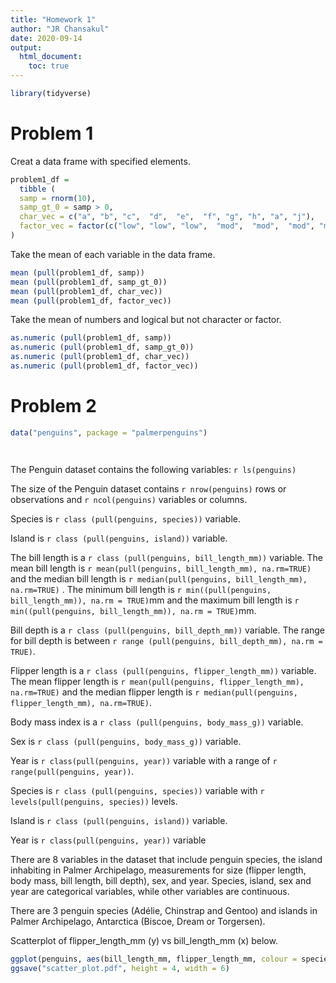 ```yaml
---
title: "Homework 1"
author: "JR Chansakul"
date: 2020-09-14
output: 
  html_document:
    toc: true
---
```


```r
library(tidyverse)
```

# Problem 1

Creat a data frame with specified elements. 

```r
problem1_df =
  tibble (
  samp = rnorm(10),
  samp_gt_0 = samp > 0,
  char_vec = c("a", "b", "c",  "d",  "e",  "f", "g", "h", "a", "j"),
  factor_vec = factor(c("low", "low", "low",  "mod",  "mod",  "mod", "mod", "high", "high", "high"))
)
```

Take the mean of each variable in the data frame.

```r
mean (pull(problem1_df, samp))
mean (pull(problem1_df, samp_gt_0))
mean (pull(problem1_df, char_vec))
mean (pull(problem1_df, factor_vec))

```

Take the mean of numbers and logical but not character or factor. 

```r
as.numeric (pull(problem1_df, samp))
as.numeric (pull(problem1_df, samp_gt_0))
as.numeric (pull(problem1_df, char_vec))
as.numeric (pull(problem1_df, factor_vec))
```


# Problem 2

```r

data("penguins", package = "palmerpenguins")




```

The Penguin dataset contains the following variables:
`r ls(penguins)`


The size of the Penguin dataset contains `r nrow(penguins)` rows or observations and `r ncol(penguins)` variables or 
columns. 

Species is `r class (pull(penguins, species))` variable. 

Island is `r class (pull(penguins, island))` variable. 

The bill length is a `r class (pull(penguins, bill_length_mm))` variable. The mean bill length is `r mean(pull(penguins, bill_length_mm), na.rm=TRUE)` and the median bill length is `r median(pull(penguins, bill_length_mm), na.rm=TRUE)` . The minimum bill length is `r min((pull(penguins, bill_length_mm)), na.rm = TRUE)`mm and the maximum bill length is `r min((pull(penguins, bill_length_mm)), na.rm = TRUE)`mm.

Bill depth is a `r class (pull(penguins, bill_depth_mm))` variable. The range for bill depth is between `r range (pull(penguins, bill_depth_mm), na.rm = TRUE)`.

Flipper length is a `r class (pull(penguins, flipper_length_mm))` variable. The mean flipper length is
`r mean(pull(penguins, flipper_length_mm), na.rm=TRUE)` and the median flipper length is `r median(pull(penguins, flipper_length_mm), na.rm=TRUE)`.

Body mass index is a `r class (pull(penguins, body_mass_g))` variable. 

Sex is `r class (pull(penguins, body_mass_g))` variable.

Year is `r class(pull(penguins, year))` variable with a range of `r range(pull(penguins, year))`.



Species is `r class (pull(penguins, species))` variable with
`r levels(pull(penguins, species))` levels.

Island is `r class (pull(penguins, island))` variable. 


Year is `r class(pull(penguins, year))` variable







There are 8 variables  in the dataset that include penguin species, the island inhabiting in Palmer Archipelago, measurements for size (flipper length, body mass, bill length, bill depth), sex, and year. Species, island, sex and year are categorical variables, while  other variables are continuous.

There are 3 penguin species (Adélie, Chinstrap and Gentoo) and islands in Palmer Archipelago, Antarctica (Biscoe, Dream or Torgersen). 





Scatterplot of flipper_length_mm (y) vs bill_length_mm (x) below. 

```r
ggplot(penguins, aes(bill_length_mm, flipper_length_mm, colour = species)) + geom_point() + ggtitle("Flipper Length (mm) vs Bill Length (mm)") + theme(plot.title = element_text(hjust = 0.5))
ggsave("scatter_plot.pdf", height = 4, width = 6)
```





